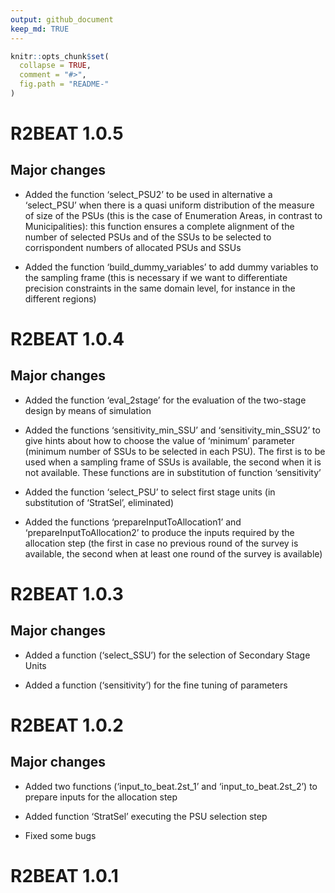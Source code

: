 ---
output: github_document
keep_md: TRUE
---

<!-- NEWS.md is generated from NEWS.Rmd. Please edit NEWS.Rmd file -->

```{r, echo = FALSE}
knitr::opts_chunk$set(
  collapse = TRUE,
  comment = "#>",
  fig.path = "README-"
)
```

# R2BEAT 1.0.5 

## Major changes

* Added the function 'select_PSU2' to be used in alternative a 'select_PSU' when there is a quasi uniform distribution of the measure of size of the PSUs (this is the case of Enumeration Areas, in contrast to Municipalities): this function ensures a complete alignment of the number of selected PSUs and of the SSUs to be selected to corrispondent numbers of allocated PSUs and SSUs

* Added the function 'build_dummy_variables' to add dummy variables to the sampling frame (this is necessary if we want to differentiate precision constraints in the same domain level, for instance in the different regions)

# R2BEAT 1.0.4 

## Major changes

* Added the function 'eval_2stage' for the evaluation of the two-stage design by means of simulation

* Added the functions 'sensitivity_min_SSU' and 'sensitivity_min_SSU2' to give hints about how to choose the value of 'minimum' parameter (minimum number of SSUs to be selected in each PSU). The first is to be used when a sampling frame of SSUs is available, the second when it is not available. These functions are in substitution of function 'sensitivity'

* Added the function 'select_PSU' to select first stage units (in substitution of 'StratSel', eliminated)

* Added the functions 'prepareInputToAllocation1' and 'prepareInputToAllocation2' to produce the inputs required by the allocation step (the first in case no previous round of the survey is available, the second when at least one round of the survey is available)


# R2BEAT 1.0.3 

## Major changes

* Added a function ('select_SSU') for the selection of Secondary Stage Units

* Added a function ('sensitivity') for the fine tuning of parameters


# R2BEAT 1.0.2

## Major changes

* Added two functions ('input_to_beat.2st_1' and 'input_to_beat.2st_2') to prepare inputs for the allocation step

* Added function 'StratSel' executing the PSU selection step

* Fixed some bugs 

# R2BEAT 1.0.1  
 
